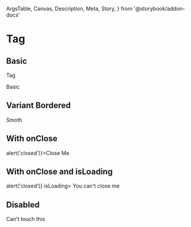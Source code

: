   ArgsTable,
  Canvas,
  Description,
  Meta,
  Story,
} from '@storybook/addon-docs'

<Meta title="Components/Tag" component={Tag} />

# Tag

## Basic

<Description>Tag</Description>

<Canvas>
  <Story name="basic">
    <Tag>Basic</Tag>
  </Story>
</Canvas>

## Variant Bordered

<Canvas>
  <Story name="bordered">
    <Tag variant="bordered">Smoth</Tag>
  </Story>
</Canvas>

## With onClose

<Canvas>
  <Story name="on-close">
    <Tag onClose={() => alert('closed')}>Close Me</Tag>
  </Story>
</Canvas>

## With onClose and isLoading

<Canvas>
  <Story name="on-close-is-loading">
    <Tag onClose={() => alert('closed')} isLoading>
      You can&apos;t close me
    </Tag>
  </Story>
</Canvas>

## Disabled

<Canvas>
  <Story name="disabled">
    <Tag disabled>Can&apos;t touch this</Tag>
  </Story>
</Canvas>

<ArgsTable of={Tag} />
